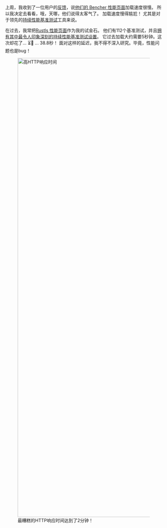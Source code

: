 上周，我收到了一位用户的[反馈][github bitcoin 27284]，说[他们的 Bencher 性能页面][0xb10c perf page]加载速度很慢。
所以我决定去看看，哦，天哪，他们说得太客气了。
加载速度慢得尴尬！
尤其是对于领先的[持续性能基准测试][continuous benchmarking]工具来说。

在过去，我常把[Rustls 性能页面][rustls perf page]作为我的试金石。
他们有112个基准测试，并且[拥有其中最令人印象深刻的持续性能基准测试设置][rustls case study]。
它过去加载大约需要5秒钟。这次却花了... ⏳👀 ... 38.8秒！
面对这样的延迟，我不得不深入研究。毕竟，性能问题也是bug！

<div class="content has-text-centered">
<figure>
<img
    src="https://s3.amazonaws.com/public.bencher.dev/engineering/sqlite-performance-tuning/http-response-times.png"
    width="2368"
    height="1472"
    alt="高HTTP响应时间"
/>
<figcaption>最糟糕的HTTP响应时间达到了2分钟！</figcaption>
</figure>
</div>

[github bitcoin 27284]: https://github.com/bitcoin/bitcoin/issues/27284#issuecomment-2046870296

[0xb10c perf page]: /zh/perf/0xb10c-s-bitcoin-core
[continuous benchmarking]: /zh/docs/explanation/continuous-benchmarking/
[rustls perf page]: /zh/perf/rustls-821705769?notify_kind=alert&notify_text=了解有关Rustls项目持续性能基准测试的更多信息。&notify_timeout=2147483647&notify_link_url=https%3A%2F%2Fbencher.dev%2Flearn%2Fcase-study%2Frustls%2F&notify_link_text=阅读案例研究
[rustls case study]: /zh/learn/case-study/rustls/